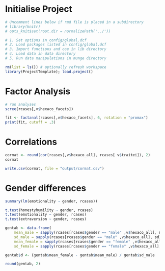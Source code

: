 # Initialise Project
```r
# Uncomment lines below if rmd file is placed in a subdirectory
# library(knitr)
# opts_knit$set(root.dir = normalizePath('../')) 
```

```r
# 1. Set options in config/global.dcf
# 2. Load packages listed in config/global.dcf
# 3. Import functions and coe in lib directory
# 4. Load data in data directory
# 5. Run data manipulations in munge directory 

rm(list = ls()) # optionally refresh workspace
library(ProjectTemplate); load.project()
```             

# Factor Analysis
```r
# run analyses
scree(rcases[,v$hexaco_facets])

fit <- factanal(rcases[,v$hexaco_facets], 6, rotation = "promax")
print(fit, cutoff = .3)
```

# Correlations
```r
cormat <- round(cor(rcases[,v$hexaco_all], rcases[ v$traitei]), 2)
cormat

write.csv(cormat, file = "output/cormat.csv")

```

# Gender differences
```r
summary(lm(emotionality ~ gender, rcases))

t.test(honestyhumility ~ gender, rcases)
t.test(emotionality ~ gender, rcases)
t.test(extraversion ~ gender, rcases)

gentab <- data.frame(
    mean_male = sapply(rcases[rcases$gender == "male" ,v$hexaco_all], mean),
    sd_male = sapply(rcases[rcases$gender == "male" ,v$hexaco_all], sd),
    mean_female = sapply(rcases[rcases$gender == "female" ,v$hexaco_all], mean),
    sd_female = sapply(rcases[rcases$gender == "female" ,v$hexaco_all], sd))

gentab$d <- (gentab$mean_female - gentab$mean_male) / gentab$sd_male

round(gentab, 2)
```







